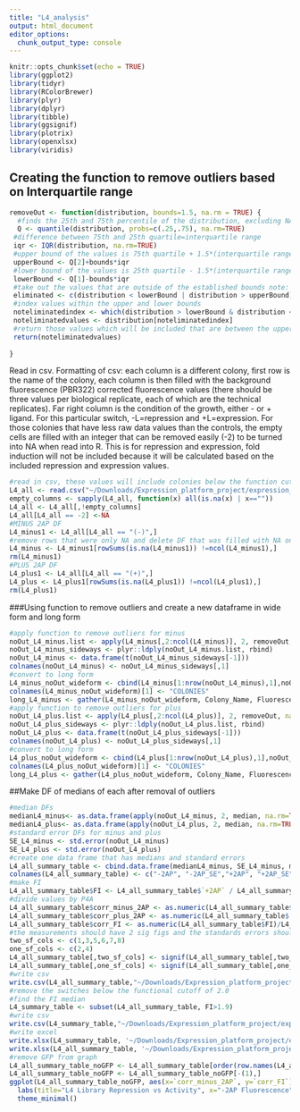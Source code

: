 ```yaml
---
title: "L4_analysis"
output: html_document
editor_options: 
  chunk_output_type: console
---
```


```r
knitr::opts_chunk$set(echo = TRUE)
library(ggplot2)
library(tidyr)
library(RColorBrewer)
library(plyr)
library(dplyr)
library(tibble)
library(ggsignif)
library(plotrix)
library(openxlsx)
library(viridis)
```

## Creating the function to remove outliers based on Interquartile range
```r
removeOut <- function(distribution, bounds=1.5, na.rm = TRUE) {
  #finds the 25th and 75th percentile of the distribution, excluding NAs
  Q <- quantile(distribution, probs=c(.25,.75), na.rm=TRUE) 
 #difference between 75th and 25th quartile=interquartile range
 iqr <- IQR(distribution, na.rm=TRUE)
 #upper bound of the values is 75th quartile + 1.5*(interquartile range) note: that 1.5 can be varied by changing bound
 upperBound <- Q[2]+bounds*iqr
 #lower bound of the values is 25th quartile - 1.5*(interquartile range)
 lowerBound <- Q[1]-bounds*iqr
 #take out the values that are outside of the established bounds note: that 1.5 can be varied by changing bound
 eliminated <- c(distribution < lowerBound | distribution > upperBound)
 #index values within the upper and lower bounds
 noteliminatedindex <- which(distribution > lowerBound & distribution < upperBound)
 noteliminatedvalues <- distribution[noteliminatedindex]
 #return those values which will be included that are between the upper and lower bounds 
 return(noteliminatedvalues)
 
}
```

Read in csv.
Formatting of csv: each column is a different colony, first row is the name of the colony, each column is then filled with the background fluorescence (PBR322) corrected fluorescence values (there should be three values per biological replicate, each of which are the technical replicates). Far right column is the condition of the growth, either - or + ligand. For this particular switch, -L=repression and +L=expression. For those colonies that have less raw data values than the controls, the empty cells are filled with an integer that can be removed easily (-2) to be turned into NA when read into R. 
This is for repression and expression, fold induction will not be included because it will be calculated based on the included repression and expression values.
```r
#read in csv, these values will include colonies below the function cut off which has been defined here as 2.0
L4_all <- read.csv("~/Downloads/Expression_platform_project/expression_platform_files/L4_data.csv", header=T)
empty_columns <- sapply(L4_all, function(x) all(is.na(x) | x==""))
L4_all <- L4_all[,!empty_columns]
L4_all[L4_all == -2] <-NA
#MINUS 2AP DF
L4_minus1 <- L4_all[L4_all == "(-)",]
#remove rows that were only NA and delete DF that was filled with NA only columns
L4_minus <- L4_minus1[rowSums(is.na(L4_minus1)) !=ncol(L4_minus1),]
rm(L4_minus1)
#PLUS 2AP DF
L4_plus1 <- L4_all[L4_all == "(+)",]
L4_plus <- L4_plus1[rowSums(is.na(L4_plus1)) !=ncol(L4_plus1),]
rm(L4_plus1)
```

###Using function to remove outliers and create a new dataframe in wide form and long form
```r
#apply function to remove outliers for minus
noOut_L4_minus.list <- apply(L4_minus[,2:ncol(L4_minus)], 2, removeOut, na.rm=TRUE)
noOut_L4_minus_sideways <- plyr::ldply(noOut_L4_minus.list, rbind)
noOut_L4_minus <- data.frame(t(noOut_L4_minus_sideways[-1]))
colnames(noOut_L4_minus) <- noOut_L4_minus_sideways[,1]
#convert to long form
L4_minus_noOut_wideform <- cbind(L4_minus[1:nrow(noOut_L4_minus),1],noOut_L4_minus[,1:ncol(noOut_L4_minus)])
colnames(L4_minus_noOut_wideform)[1] <- "COLONIES"
long_L4_minus <- gather(L4_minus_noOut_wideform, Colony_Name, Fluorescence, -COLONIES)
#apply function to remove outliers for plus
noOut_L4_plus.list <- apply(L4_plus[,2:ncol(L4_plus)], 2, removeOut, na.rm=TRUE)
noOut_L4_plus_sideways <- plyr::ldply(noOut_L4_plus.list, rbind)
noOut_L4_plus <- data.frame(t(noOut_L4_plus_sideways[-1]))
colnames(noOut_L4_plus) <- noOut_L4_plus_sideways[,1]
#convert to long form
L4_plus_noOut_wideform <- cbind(L4_plus[1:nrow(noOut_L4_plus),1],noOut_L4_plus[,1:ncol(noOut_L4_plus)])
colnames(L4_plus_noOut_wideform)[1] <- "COLONIES"
long_L4_plus <- gather(L4_plus_noOut_wideform, Colony_Name, Fluorescence, -COLONIES)
```

##Make DF of medians of each after removal of outliers 
```r
#median DFs
medianL4_minus<- as.data.frame(apply(noOut_L4_minus, 2, median, na.rm=TRUE))
medianL4_plus<- as.data.frame(apply(noOut_L4_plus, 2, median, na.rm=TRUE))
#standard error DFs for minus and plus
SE_L4_minus <- std.error(noOut_L4_minus)
SE_L4_plus <- std.error(noOut_L4_plus)
#create one data frame that has medians and standard errors
L4_all_summary_table <- cbind.data.frame(medianL4_minus, SE_L4_minus, medianL4_plus, SE_L4_plus)
colnames(L4_all_summary_table) <- c("-2AP", "-2AP_SE","+2AP", "+2AP_SE")
#make FI
L4_all_summary_table$FI <- L4_all_summary_table$`+2AP` / L4_all_summary_table$`-2AP`
#divide values by P4A
L4_all_summary_table$corr_minus_2AP <- as.numeric(L4_all_summary_table$'-2AP')/L4_all_summary_table[c("P4A"),c("-2AP")]
L4_all_summary_table$corr_plus_2AP <- as.numeric(L4_all_summary_table$'+2AP')/L4_all_summary_table[c("P4A"),c("+2AP")]
L4_all_summary_table$corr_FI <- as.numeric(L4_all_summary_table$FI)/L4_all_summary_table[c("P4A"),c("FI")]
#the measurements should have 2 sig figs and the standards errors should have 1 sig fig
two_sf_cols <- c(1,3,5,6,7,8)
one_sf_cols <- c(2,4)
L4_all_summary_table[,two_sf_cols] <- signif(L4_all_summary_table[,two_sf_cols],2)
L4_all_summary_table[,one_sf_cols] <- signif(L4_all_summary_table[,one_sf_cols],1)
#write csv
write.csv(L4_all_summary_table,"~/Downloads/Expression_platform_project/expression_platform_files/analysis/output_files/L4/L4_all_summary_table.csv", row.names = TRUE)
#remove the switches below the functional cutoff of 2.0
#find the FI median
L4_summary_table <- subset(L4_all_summary_table, FI>1.9)
#write csv
write.csv(L4_summary_table,"~/Downloads/Expression_platform_project/expression_platform_files/analysis/output_files/L4/L4_summary_table.csv", row.names = TRUE)
#write excel
write.xlsx(L4_summary_table, '~/Downloads/Expression_platform_project/expression_platform_files/analysis/output_files/L4/L4_summary_table.xlsx', rowNames = TRUE)
write.xlsx(L4_all_summary_table, '~/Downloads/Expression_platform_project/expression_platform_files/analysis/output_files/L4/L4_all_summary_table.xlsx', rowNames = TRUE)
#remove GFP from graph
L4_all_summary_table_noGFP <- L4_all_summary_table[order(row.names(L4_all_summary_table)),]
L4_all_summary_table_noGFP <- L4_all_summary_table_noGFP[-(1),]
ggplot(L4_all_summary_table_noGFP, aes(x=`corr_minus_2AP`, y=`corr_FI`))+ geom_point(size=2, alpha=1, show.legend = FALSE)+
  labs(title="L4 Library Repression vs Activity", x="-2AP Fluorescence", y="Fold Induction")+
  theme_minimal()
```
